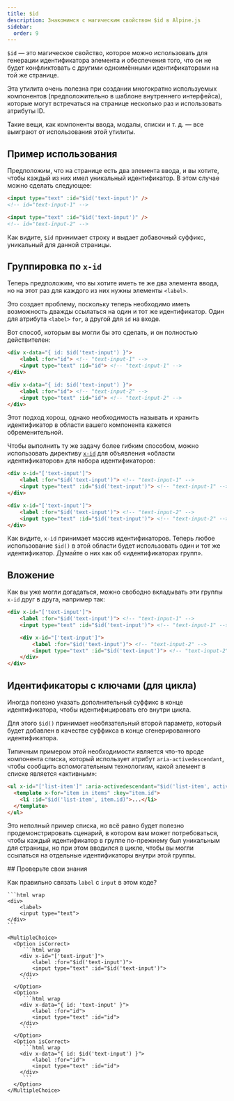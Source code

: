 ```yaml
---
title: $id
description: Знакомимся с магическим свойством $id в Alpine.js
sidebar:
  order: 9
---
```



`$id` — это магическое свойство, которое можно использовать для генерации идентификатора элемента и обеспечения того, что он не будет конфликтовать с другими одноимёнными идентификаторами на той же странице.

Эта утилита очень полезна при создании многократно используемых компонентов (предположительно в шаблоне внутреннего интерфейса), которые могут встречаться на странице несколько раз и использовать атрибуты ID.

Такие вещи, как компоненты ввода, модалы, списки и т. д. — все выиграют от использования этой утилиты.

## Пример использования

Предположим, что на странице есть два элемента ввода, и вы хотите, чтобы каждый из них имел уникальный идентификатор. В этом случае можно сделать следующее:

```html
<input type="text" :id="$id('text-input')" />
<!-- id="text-input-1" -->

<input type="text" :id="$id('text-input')" />
<!-- id="text-input-2" -->
```

Как видите, `$id` принимает строку и выдает добавочный суффикс, уникальный для данной страницы.

## Группировка по `x-id`

Теперь предположим, что вы хотите иметь те же два элемента ввода, но на этот раз для каждого из них нужны элементы `<label>`.

Это создает проблему, поскольку теперь необходимо иметь возможность дважды ссылаться на один и тот же идентификатор. Один для атрибута `<label>` `for`, а другой для `id` на входе.

Вот способ, которым вы могли бы это сделать, и он полностью действителен:

```html ":id" ":for"
<div x-data="{ id: $id('text-input') }">
    <label :for="id"> <!-- "text-input-1" -->
    <input type="text" :id="id"> <!-- "text-input-1" -->
</div>

<div x-data="{ id: $id('text-input') }">
    <label :for="id"> <!-- "text-input-2" -->
    <input type="text" :id="id"> <!-- "text-input-2" -->
</div>
```

Этот подход хорош, однако необходимость называть и хранить идентификатор в области вашего компонента кажется обременительной.

Чтобы выполнить ту же задачу более гибким способом, можно использовать директиву [`x-id`](/directives/id) для объявления «области идентификаторов» для набора идентификаторов:

```html "x-id"
<div x-id="['text-input']">
    <label :for="$id('text-input')"> <!-- "text-input-1" -->
    <input type="text" :id="$id('text-input')"> <!-- "text-input-1" -->
</div>

<div x-id="['text-input']">
    <label :for="$id('text-input')"> <!-- "text-input-2" -->
    <input type="text" :id="$id('text-input')"> <!-- "text-input-2" -->
</div>
```

Как видите, `x-id` принимает массив идентификаторов. Теперь любое использование `$id()` в этой области будет использовать один и тот же идентификатор. Думайте о них как об «идентификаторах групп».

## Вложение

Как вы уже могли догадаться, можно свободно вкладывать эти группы `x-id` друг в друга, например так:

```html
<div x-id="['text-input']">
    <label :for="$id('text-input')"> <!-- "text-input-1" -->
    <input type="text" :id="$id('text-input')"> <!-- "text-input-1" -->

    <div x-id="['text-input']">
        <label :for="$id('text-input')"> <!-- "text-input-2" -->
        <input type="text" :id="$id('text-input')"> <!-- "text-input-2" -->
    </div>
</div>
```

## Идентификаторы с ключами (для цикла)

Иногда полезно указать дополнительный суффикс в конце идентификатора, чтобы идентифицировать его внутри цикла.

Для этого `$id()` принимает необязательный второй параметр, который будет добавлен в качестве суффикса в конце сгенерированного идентификатора.

Типичным примером этой необходимости является что-то вроде компонента списка, который использует атрибут `aria-activedescendant`, чтобы сообщить вспомогательным технологиям, какой элемент в списке является «активным»:

```html wrap "item.id"
<ul x-id="['list-item']" :aria-activedescendant="$id('list-item', activeItem.id)">
  <template x-for="item in items" :key="item.id">
    <li :id="$id('list-item', item.id)">...</li>
  </template>
</ul>
```

Это неполный пример списка, но всё равно будет полезно продемонстрировать сценарий, в котором вам может потребоваться, чтобы каждый идентификатор в группе по-прежнему был уникальным для страницы, но при этом вводился в цикле, чтобы вы могли ссылаться на отдельные идентификаторы внутри этой группы.

<Box icon="question-mark">
## Проверьте свои знания

Как правильно связать `label` с `input` в этом коде?

    ```html wrap
    <div>
        <label>
        <input type="text">
    </div>
    ```

    <MultipleChoice>
      <Option isCorrect>
         ```html wrap
        <div x-id="['text-input']">
            <label :for="$id('text-input')">
            <input type="text" :id="$id('text-input')">
        </div>
         ```
      </Option>
      <Option>
         ```html wrap
        <div x-data="{ id: 'text-input' }">
            <label :for="id">
            <input type="text" :id="id">
        </div>
         ```
      </Option>
      <Option isCorrect>
         ```html wrap
        <div x-data="{ id: $id('text-input') }">
            <label :for="id">
            <input type="text" :id="id">
        </div>
         ```
      </Option>
    </MultipleChoice>

</Box>